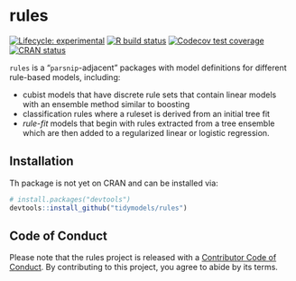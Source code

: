 # rules

<!-- badges: start -->
[![Lifecycle: experimental](https://img.shields.io/badge/lifecycle-experimental-orange.svg)](https://www.tidyverse.org/lifecycle/#experimental)
[![R build status](https://github.com/tidymodels/rules/workflows/R-CMD-check/badge.svg)](https://github.com/tidymodels/rules/actions)
[![Codecov test coverage](https://codecov.io/gh/tidymodels/rules/branch/master/graph/badge.svg)](https://codecov.io/gh/tidymodels/rules?branch=master)
[![CRAN status](https://www.r-pkg.org/badges/version/rules)](https://cran.r-project.org/package=rules)

<!-- badges: end -->

`rules` is a "`parsnip`-adjacent" packages with model definitions for different rule-based models, including:

 * cubist models that have discrete rule sets that contain linear models with an ensemble method similar to boosting
 * classification rules where a ruleset is derived from an initial tree fit
 * _rule-fit_ models that begin with rules extracted from a tree ensemble which are then added to a regularized linear or logistic regression. 

## Installation

Th package is not yet on CRAN and can be installed via: 

``` r
# install.packages("devtools")
devtools::install_github("tidymodels/rules")
```

## Code of Conduct
  
Please note that the rules project is released with a [Contributor Code of Conduct](https://contributor-covenant.org/version/2/0/CODE_OF_CONDUCT.html). By contributing to this project, you agree to abide by its terms.
